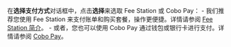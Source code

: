 在**选择支付方式**对话框中，点击**选择**来选取 Fee Station 或 Cobo Pay：
    - 我们推荐您使用 Fee Station 来支付账单和购买套餐，操作更便捷。详情请参阅 [Fee Station 简介](/cn/portal/fee-station/introduction)。
    - 或者，您也可以使用 Cobo Pay 通过钱包或银行卡进行支付。详情请参阅 [Cobo Pay](/cn/portal/bills-and-payments/payment-methods#cobo-pay)。
